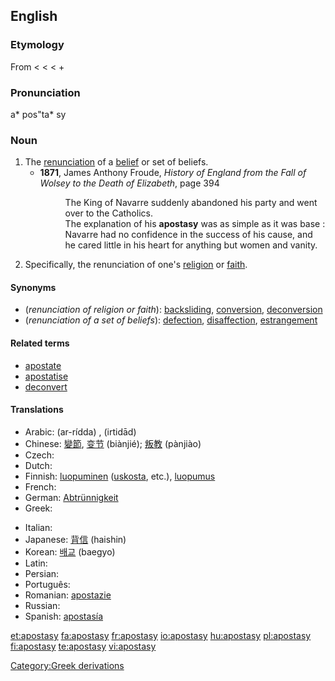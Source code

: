==English==
{{wikipedia}}

===Etymology===
From {{etyl|la}} {{term|apostasia|lang=la}} < {{etyl|grc}} {{term|ἀποστασία||defection, revolt|tr=apostasia|lang=grc|sc=polytonic}} < {{term|ἀφίστημι||I withdraw, revolt|tr=aphistēmi|lang=grc|sc=polytonic}} < {{term|ἀπό||from|tr=apo|lang=grc|sc=polytonic}} + {{term|ἵστημι||I stand|tr=histēmi|lang=grc|sc=polytonic}}

===Pronunciation===
a* pos"ta* sy

===Noun===
{{en-noun|apostasi|es}}

# The [[renunciation]] of a [[belief]] or set of beliefs.
#* '''1871''', James Anthony Froude, ''History of England from the Fall of Wolsey to the Death of Elizabeth'', page 394
#*: The King of Navarre suddenly abandoned his party and went over to the Catholics.
#*: The explanation of his '''apostasy''' was as simple as it was base : Navarre had no confidence in the success of his cause, and he cared little in his heart for anything but women and vanity.
# Specifically, the renunciation of one's [[religion]] or [[faith]].

====Synonyms====
* (''renunciation of religion or faith''): [[backsliding]], [[conversion]], [[deconversion]]
* (''renunciation of a set of beliefs''): [[defection]], [[disaffection]], [[estrangement]]

====Related terms====
* [[apostate]]
* [[apostatise]]
* [[deconvert]]

====Translations====
{{trans-top|renunciation of set of beliefs}}
* Arabic: {{Arab|[[ردة|الردّة]]}} (ar-rídda) {{f}}, {{Arab|[[ارتداد|اِرْتِداد]]}} (irtidād) {{m}}
* Chinese: [[變節]], [[变节]] (biànjié); [[叛教]] (pànjiào)
* Czech: {{t-|cs|odpadlictví|n}}
* Dutch: {{t+|nl|afvalligheid|f}}
* Finnish: [[luopuminen]] ([[uskosta]], etc.), [[luopumus]]
* French: {{t+|fr|apostasie|f}}
* German: [[Abtrünnigkeit]] {{f}}
* Greek: {{t+|el|αποστασία|f|sc=Grek}}
{{trans-mid}}
* Italian: {{t+|it|apostasia|f}}
* Japanese: [[背信]] (haishin)
* Korean: [[배교]] (baegyo)
* Latin: {{t-|la|apostasia|f}}
* Persian: {{t-|fa|ارتداد|tr=ertedâd|sc=fa-Arab|xs=Persian}}
* Português: {{t-|pt|apostasia|f}}
* Romanian: [[apostazie]] {{f}}
* Russian: {{t+|ru|отступничество|n|tr=otstupníčestvo|sc=Cyrl}}
* Spanish: [[apostasía]] {{f}}
{{trans-bottom}}

{{trans-top|renunciation of one's religion or faith}}
{{trans-mid}}
{{trans-bottom}}

[[Category:Greek derivations]]

[[et:apostasy]]
[[fa:apostasy]]
[[fr:apostasy]]
[[io:apostasy]]
[[hu:apostasy]]
[[pl:apostasy]]
[[fi:apostasy]]
[[te:apostasy]]
[[vi:apostasy]]